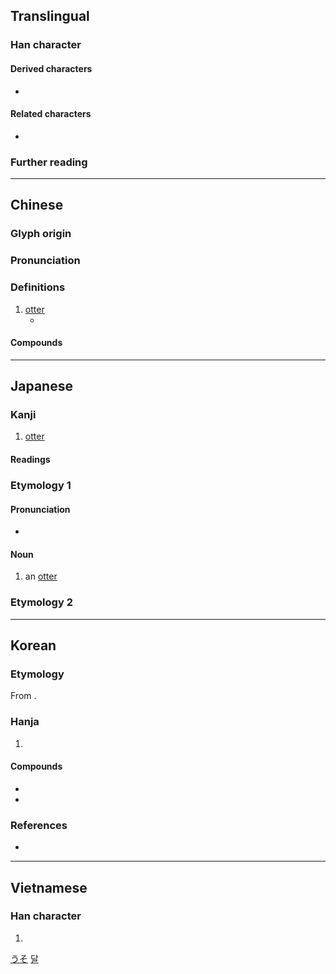 {{also|獭}}
{{character info}}
{{character info|0x2F928}}
==Translingual==

===Han character===
{{Han char|rn=94|rad=犬|as=16|sn=19|four=47286|canj=KHDLC|ids=⿰犭賴}}

====Derived characters====
* {{l|mul|𤅂}}

====Related characters====
* {{l|mul|獭}} {{q|[[Simplified Chinese]]}}

===Further reading===
{{Han ref|kx=0721.080|dkj=20782|dj=1133.050|hdz=21377.040|uh=737A}}

----

==Chinese==
{{zh-forms|s=獭|alt=㺚}}

===Glyph origin===
{{Han etym}}

===Pronunciation===
{{zh-pron
|m=獺
|c=caat3,taat3
|mn=thoah
|mn-t=tuah4
|mc=y
|oc=y
|cat=
}}

===Definitions===
{{zh-hanzi}}

# [[otter]]
#* {{zh-x|獺 入 于 淵|'''Otters''' dive into the deep|CL|ref=Taixuanjing}}

====Compounds====
{{zh-der|旱獺|水獺|海獺|猵獺|獺祭|獺祭魚}}

----

==Japanese==

===Kanji===
{{ja-kanji|grade=|rs=犬16}}

# [[otter]]

====Readings====
{{ja-readings
|goon=たち
|kanon=たつ
|kanyoon=だつ
|kun=うそ-, おそ-<をそ-, かわうそ-<かはうそ-, かわおそ-<かはをそ-
}}

===Etymology 1===
{{ja-kanjitab|おそ|yomi=k}}
{{ja-kanjitab|うそ|yomi=k}}
{{rfe|ja}}

====Pronunciation====
{{ja-pron|acc=a|y=k|うそ}}
* {{homophone|ja|嘘|鷽|sort=うそ}}

====Noun====
{{ja-noun|うそ}} {{ja-altread|hira=おそ|hhira=をそ}}

# an [[otter]]

===Etymology 2===
{{ja-kanjitab|かわおそ|yomi=k}}
{{ja-kanjitab|かわうそ|yomi=k}}
{{ja-see|川獺}}

[[Category:ja:Mustelids|うそ]]

----

==Korean==

===Etymology===
From {{der|ko|ltc|-}} {{ltc-l|獺|id=1}}. 

{{hanja-dongguk|타ᇙ〮|thalq}}

{{hanja-hunmong|달〮|tal|獸畜#상18B}}

===Hanja===
{{ko-hanja-search}}
{{ko-hanja|수달|달}}

# {{hanja form of|달|[[otter]]}}

====Compounds====
{{top2}}
* {{ko-l|수달|[[otter]]|水獺}}
* {{ko-l|산달|[[raccoon dog]]|山獺}}
{{bottom}}

===References===
* {{R:hanjadoc|7258}}

[[Category:Hanja readings|달]]

----

==Vietnamese==

===Han character===
{{vi-readings|reading=thát, rái|rs=犬16}}

# {{rfdef|vi|sort=犬16}}